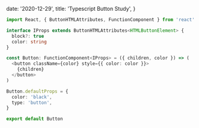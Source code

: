 
  date: '2020-12-29',
  title: 'Typescript Button Study',
}

```typescript
import React, { ButtonHTMLAttributes, FunctionComponent } from 'react'

interface IProps extends ButtonHTMLAttributes<HTMLButtonElement> {
  block?: true
  color: string
}

const Button: FunctionComponent<IProps> = ({ children, color }) => (
  <button className={color} style={{ color: color }}>
    {children}
  </button>
)

Button.defaultProps = {
  color: 'black',
  type: 'button',
}

export default Button
```

